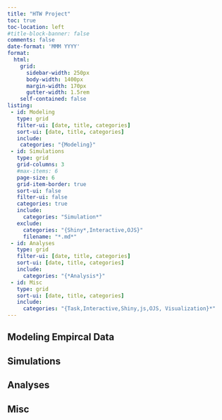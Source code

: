```yaml
---
title: "HTW Project"
toc: true
toc-location: left
#title-block-banner: false
comments: false
date-format: 'MMM YYYY'
format:
  html:
    grid:
      sidebar-width: 250px
      body-width: 1400px
      margin-width: 170px
      gutter-width: 1.5rem
    self-contained: false
listing:
 - id: Modeling
   type: grid
   filter-ui: [date, title, categories]
   sort-ui: [date, title, categories]
   include:
    categories: "{Modeling}"
 - id: Simulations
   type: grid
   grid-columns: 3
   #max-items: 6
   page-size: 6
   grid-item-border: true
   sort-ui: false
   filter-ui: false
   categories: true
   include:
     categories: "Simulation*"
   exclude:
     categories: "{Shiny*,Interactive,OJS}"
     filename: "*.md*"
 - id: Analyses
   type: grid
   filter-ui: [date, title, categories]
   sort-ui: [date, title, categories]
   include:
     categories: "{*Analysis*}"
 - id: Misc
   type: grid
   sort-ui: [date, title, categories]
   include:
     categories: "{Task,Interactive,Shiny,js,OJS, Visualization}*"
---
```



## Modeling Empircal Data
:::{#Modeling}
:::

## Simulations
:::{#Simulations}
:::

## Analyses
:::{#Analyses}
:::

## Misc
:::{#Misc}
:::



<!-- 
https://quarto.org/docs/websites/website-listings.html#yaml-listing-content
---
title: "HTW Project"
date: last-modified
format:
  html:
    grid:
      sidebar-width: 50px
      body-width: 1400px
      margin-width: 100px
      gutter-width: 1.5rem
    self-contained: false
    toc: false 
listing:
  type: grid
  sort: "date desc"
  sort-ui: [date, title, categories]
  filter-ui: [date, title, categories]
  categories: true
  contents:
    - "*.qmd"
    - "!ME*"
    - "!model_viz.qmd"
    - "!quarto_shiny.qmd"
    - "!quartoP5.qmd"
    - "!group_fits.qmd"
    - "!abc*"
    - "!alm_hidden.qmd"
    - "!analysis.qmd"
    - "!bayes*"
    - "!htw_expGPT.qmd"
--- -->
